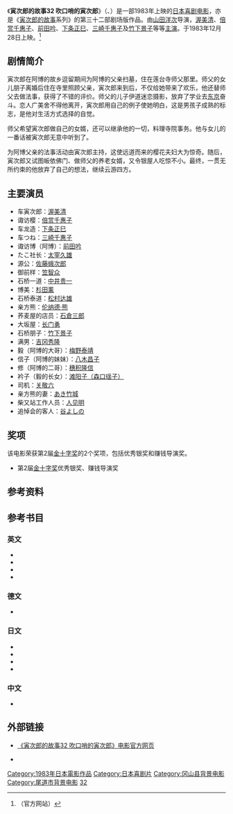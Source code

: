 {{noteTA
|1=zh-hans:寅次郎的故事; zh-hant:男人真命苦;
}}
{{Infobox film
| name = 寅次郎的故事32 吹口哨的寅次郎<br>男はつらいよ 口笛を吹く寅次郎<br>Tora-san Goes Religious?
| image = 
| caption = 
| director = [[山田洋次|山田洋次]]
| producer = [[岛津清|岛津清]]<br>[[中川滋弘|中川滋弘]]
| writer = 山田洋次<br>朝间义隆
| starring = [[渥美清|渥美清]]<br>[[竹下景子|竹下景子]]
| music = [[山本直纯|山本直纯]]
| cinematography = 高羽哲夫
| editing = 石井岩
| distributor = [[松竹|松竹]]
| released = {{Film date|1983|12|28}}
| runtime = 105分钟
| country = {{JPN}}
| language = 日语
| budget = 
| gross = 10亿8千万日圆
| preceded_by = [[寅次郎的故事31_旅行、女伴和寅次郎|寅次郎的故事31 旅行、女伴和寅次郎]]
| followed_by = [[寅次郎的故事33_夜雾中的寅次郎|寅次郎的故事33 夜雾中的寅次郎]]
}}

《'''寅次郎的故事32 吹口哨的寅次郎'''》（{{lang-ja|男はつらいよ 口笛を吹く寅次郎}}、{{lang-en|Tora-san Goes Religious?；又名：Torasan Whistling<ref>{{cite web|url=http://www.citwf.com/film257067.htm|title=OTOKO WA TSURAIYO -KUCHIBUE O FUKU TORAJIRO|accessdate=2014-04-11|publisher=[[Complete_Index_to_World_Film|Complete Index to World Film]]|language=en|archive-url=https://web.archive.org/web/20140413132209/http://www.citwf.com/film257067.htm|archive-date=2014-04-13|dead-url=yes}}</ref>}}）是一部1983年上映的[[日本|日本]][[喜剧电影|喜剧电影]]，亦是《[[寅次郎的故事|寅次郎的故事]]系列》的第三十二部剧场版作品。由[[山田洋次|山田洋次]]导演，[[渥美清|渥美清]]、[[倍赏千惠子|倍赏千惠子]]、[[前田吟|前田吟]]、[[下条正巳|下条正巳]]、[[三崎千惠子|三崎千惠子]]及[[竹下景子|竹下景子]]等等[[主演|主演]]。于1983年12月28日上映。<ref>{{cite web|url=http://www.tora-san.jp/toranomaki/movie32/madonna.html|title=男はつらいよ 口笛を吹く寅次郎 (Madonna)|accessdate=2014-04-11|publisher=[http://www.tora-san.jp/ www.tora-san.jp]|language=ja|archive-url=https://web.archive.org/web/20140827054302/http://www.tora-san.jp/toranomaki/movie32/madonna.html|archive-date=2014-08-27|dead-url=yes}}（官方网站）</ref> 

==剧情简介==
寅次郎在阿博的故乡逗留期间为阿博的父亲扫墓，住在莲台寺师父那里。师父的女儿朋子离婚后住在寺里照顾父亲，寅次郎来到后，不仅给她带来了欢乐，他还替师父去做法事，获得了不错的评价。师父的儿子伊道迷恋摄影，放弃了学业去[[东京|东京]]奋斗。恋人广美舍不得他离开，寅次郎用自己的例子使她明白，这是男孩子成熟的标志，是他对生活方式选择的自觉。 

师父希望寅次郎做自己的女婿，还可以继承他的一切，料理寺院事务。他与女儿的一番话被寅次郎无意中听到了。 

为阿博父亲的法事活动由寅次郎主持，这使远道而来的樱花夫妇大为惊奇。随后，寅次郎又试图皈依佛门、做师父的养老女婿，又令银屋人吃惊不小。最终，一贯无所约束的他放弃了自己的想法，继续云游四方。 

==主要演员==
*车寅次郎：[[渥美清|渥美清]]
*诹访樱：[[倍赏千惠子|倍赏千惠子]]
*车龙造：[[下条正巳|下条正巳]]
*车つね：[[三崎千惠子|三崎千惠子]]
*诹访博（阿博）：[[前田吟|前田吟]]
*たこ社长：[[太宰久雄|太宰久雄]]
*源公：[[佐藤蛾次郎|佐藤蛾次郎]]
*御前样：[[笠智众|笠智众]]
*石桥一道：[[中井贵一|中井贵一]]
*博美：[[杉田薰|杉田薰]]
*石桥泰道：[[松村达雄|松村达雄]]
*亲方熊：[[伦纳德·熊|伦纳德·熊]]
*荞麦屋的店员：[[石倉三郎|石倉三郎]]
*大坂屋：[[长门勇|长门勇]]
*石桥朋子：[[竹下景子|竹下景子]]
*满男：[[吉冈秀隆|吉冈秀隆]]
*毅（阿博的大哥）：[[梅野泰靖|梅野泰靖]]
*信子（阿博的妹妹）：[[八木昌子|八木昌子]]
*修（阿博的二哥）：[[穗积隆信|穗积隆信]]
*衿子（毅的长女）：[[森口瑶子|滩阳子（森口瑶子）]]
*司机：[[关敬六|关敬六]]
*亲方熊的妻：[[あき竹城|あき竹城]]
*柴又站工作人员：[[人见明|人见明]]
*追悼会的客人：[[谷よしの|谷よしの]]

==奖项==
该电影荣获第2届[[金十字奖|金十字奖]]的2个奖项，包括优秀银奖和赚钱导演奖。

*第2届[[金十字奖|金十字奖]]优秀银奖、赚钱导演奖

==参考资料==
{{reflist}}

==参考书目==
===英文===
* {{cite web|url=http://ftvdb.bfi.org.uk/sift/title/305825|title=OTOKO WA TSURAI YO KUCHIBUE O FUKU TORAJIRO (1983)|accessdate=2014-04-11|publisher=[[英国电影协会|英国电影协会]]|language=en|archive-url=https://web.archive.org/web/20140318031954/http://ftvdb.bfi.org.uk/sift/title/305825|archive-date=2014-03-18|dead-url=yes}}
* {{cite web|url=http://www.citwf.com/film257067.htm|title=OTOKO WA TSURAIYO -KUCHIBUE O FUKU TORAJIRO|accessdate=2014-04-11|publisher=[[Complete_Index_to_World_Film|Complete Index to World Film]]|language=en|archive-url=https://web.archive.org/web/20140413132209/http://www.citwf.com/film257067.htm|archive-date=2014-04-13|dead-url=yes}}
* {{imdb title|0086062|Otoko wa tsurai yo: Kuchibue wo fuku Torajirô (1983)}}
* {{cite web|first=Stuart|last=Galbraith IV|authorlink=Stuart Galbraith IV|url=http://www.dvdtalk.com/reviews/26864/tora-san-32-tora-san-goes-religious/|title=Tora-san 32: Tora-san Goes Religious (Region 3)|date=2006-07-06|accessdate=2014-04-11|publisher=[[DVD_Talk|DVD Talk]]|language=en|archive-date=2014-04-13|archive-url=https://web.archive.org/web/20140413145257/http://www.dvdtalk.com/reviews/26864/tora-san-32-tora-san-goes-religious/|dead-url=no}}

===德文===
* {{cite web|url=http://www.molodezhnaja.ch/torasan32.htm|title=Tora-San Goes Religious|accessdate=2014-04-11|publisher=[http://www.molodezhnaja.ch/ www.molodezhnaja.ch]|language=de|archive-date=2013-05-20|archive-url=https://web.archive.org/web/20130520012103/http://molodezhnaja.ch/torasan32.htm|dead-url=no}}

===日文===
* {{cite web|url=http://www.allcinema.net/prog/show_c.php?num_c=148821|title=男はつらいよ　口笛を吹く寅次郎(1983)|accessdate=2014-04-11|publisher=[http://www.allcinema.net/ www.allcinema.net]|language=ja|archive-date=2013-12-07|archive-url=https://web.archive.org/web/20131207161031/http://www.allcinema.net/prog/show_c.php?num_c=148821|dead-url=no}}
* {{cite web|url=http://www.japanese-cinema-db.jp/details/13920|title=男はつらいよ 口笛を吹く寅次郎|accessdate=2014-04-11|publisher=[http://www.japanese-cinema-db.jp/index.php 日本电影院数据库]（[[日本文化厅|日本文化厅]]）|language=ja|deadurl=yes|archiveurl=https://web.archive.org/web/20140413145601/http://www.japanese-cinema-db.jp/details/13920|archivedate=2014-04-13}}
* {{cite web|url=http://www.jmdb.ne.jp/1983/dg004390.htm|title=男はつらいよ 口笛を吹く寅次郎|accessdate=2014-04-11|language=ja|publisher=[[日本电影数据库|日本电影数据库]]|archive-url=https://web.archive.org/web/20131105080639/http://www.jmdb.ne.jp/1983/dg004390.htm|archive-date=2013-11-05|dead-url=yes}}
* {{cite web|url=http://www.kinejun.jp/cinema/id/17391|title=男はつらいよ 口笛を吹く寅次郎|accessdate=2014-04-11|language=ja|publisher=[[电影旬报|电影旬报]]|deadurl=yes|archiveurl=https://web.archive.org/web/20120324083336/http://www.kinejun.jp/cinema/id/17391|archivedate=2012-03-24}}

===中文===
* {{cite web|url=http://movie.douban.com/subject/1981220/|title=寅次郎的故事32 吹口哨的寅次郎|accessdate=2014-04-11|publisher=豆瓣电影|archive-date=2014-04-13|archive-url=https://web.archive.org/web/20140413144618/http://movie.douban.com/subject/1981220/|dead-url=no}}

==外部链接==
* {{ja icon}} [https://web.archive.org/web/20140729043421/http://www.tora-san.jp/toranomaki/movie32/ 《寅次郎的故事32 吹口哨的寅次郎》电影官方网页]
* {{en icon}} {{imdb title|0086062|寅次郎的故事32 吹口哨的寅次郎}}

{{寅次郎的故事}}

{{DEFAULTSORT:Tora-san-32}}
[[Category:1983年日本電影作品|Category:1983年日本電影作品]]
[[Category:日本喜剧片|Category:日本喜剧片]]
[[Category:冈山县背景电影|Category:冈山县背景电影]]
[[Category:尾道市背景电影|Category:尾道市背景电影]]
[[Category:寅次郎的故事系列|32]]